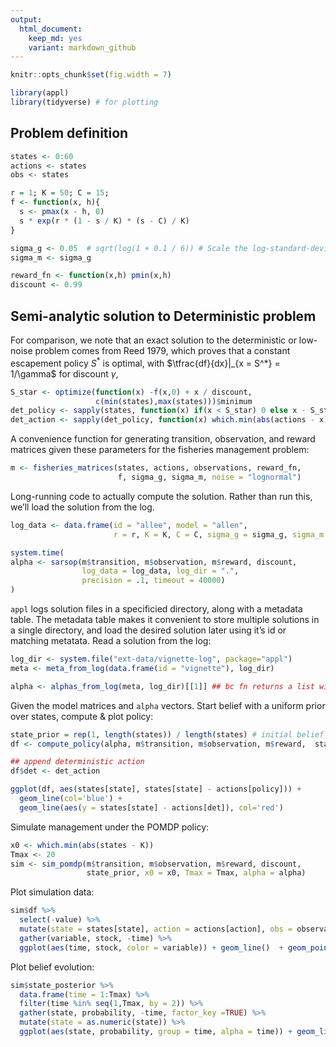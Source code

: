 ```yaml
---
output:
  html_document: 
    keep_md: yes
    variant: markdown_github
---  
```




```r
knitr::opts_chunk$set(fig.width = 7)
```

```r
library(appl)
library(tidyverse) # for plotting
```


## Problem definition

```r
states <- 0:60
actions <- states
obs <- states

r = 1; K = 50; C = 15;
f <- function(x, h){
  s <- pmax(x - h, 0)
  s * exp(r * (1 - s / K) * (s - C) / K)
}

sigma_g <- 0.05  # sqrt(log(1 + 0.1 / 6)) # Scale the log-standard-deviation to result in similar variance to a uniform distribution of width 0.1
sigma_m <- sigma_g

reward_fn <- function(x,h) pmin(x,h)
discount <- 0.99
```



## Semi-analytic solution to Deterministic problem

For comparison, we note that an exact solution to the deterministic or low-noise problem comes from Reed 1979, which proves that a constant escapement
policy $S^*$ is optimal, with $\tfrac{df}{dx}|_{x = S^*} = 1/\gamma$ for discount $\gamma$,

```r
S_star <- optimize(function(x) -f(x,0) + x / discount, 
                   c(min(states),max(states)))$minimum
det_policy <- sapply(states, function(x) if(x < S_star) 0 else x - S_star)
det_action <- sapply(det_policy, function(x) which.min(abs(actions - x)))
```



A convenience function for generating transition, observation, and reward matrices given these parameters for the fisheries management problem:

```r
m <- fisheries_matrices(states, actions, observations, reward_fn, 
                        f, sigma_g, sigma_m, noise = "lognormal")
```

Long-running code to actually compute the solution.  Rather than run this, we'll load the solution from the log.

```r
log_data <- data.frame(id = "allee", model = "allen", 
                       r = r, K = K, C = C, sigma_g = sigma_g, sigma_m = sigma_m)

system.time(
alpha <- sarsop(m$transition, m$observation, m$reward, discount, 
                log_data = log_data, log_dir = ".",
                precision = .1, timeout = 40000)
)
```

`appl` logs solution files in a specificied directory, along with a metadata table.  The metadata table makes it convenient to store multiple solutions in a single directory, and load the desired solution later using it's id or matching metatata.
Read a solution from the log:

```r
log_dir <- system.file("ext-data/vignette-log", package="appl")
meta <- meta_from_log(data.frame(id = "vignette"), log_dir)

alpha <- alphas_from_log(meta, log_dir)[[1]] ## bc fn returns a list with all matching alphas, we need [[1]]
```


Given the model matrices and `alpha` vectors.  Start belief with a uniform prior over states, compute & plot policy:

```r
state_prior = rep(1, length(states)) / length(states) # initial belief
df <- compute_policy(alpha, m$transition, m$observation, m$reward,  state_prior)

## append deterministic action
df$det <- det_action
```

```r
ggplot(df, aes(states[state], states[state] - actions[policy])) + 
  geom_line(col='blue') + 
  geom_line(aes(y = states[state] - actions[det]), col='red')
```


Simulate management under the POMDP policy:

```r
x0 <- which.min(abs(states - K))
Tmax <- 20
sim <- sim_pomdp(m$transition, m$observation, m$reward, discount, 
                 state_prior, x0 = x0, Tmax = Tmax, alpha = alpha)
```

Plot simulation data:

```r
sim$df %>%
  select(-value) %>%
  mutate(state = states[state], action = actions[action], obs = observations[obs]) %>%
  gather(variable, stock, -time) %>%
  ggplot(aes(time, stock, color = variable)) + geom_line()  + geom_point()
```

Plot belief evolution:

```r
sim$state_posterior %>% 
  data.frame(time = 1:Tmax) %>%
  filter(time %in% seq(1,Tmax, by = 2)) %>%
  gather(state, probability, -time, factor_key =TRUE) %>% 
  mutate(state = as.numeric(state)) %>% 
  ggplot(aes(state, probability, group = time, alpha = time)) + geom_line()
```

